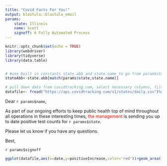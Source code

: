 ---
title: "Covid Facts For You!"
output: blastula::blastula_email
params:
    state: Illinois
    name: Scott
    signoff: A Fully Automated Process
---

```{r setup, include=FALSE}
knitr::opts_chunk$set(echo = TRUE)
library(webdriver)
library(tidyverse)
library(data.table)


# #use built in constants state.abb and state.name to go from param$state to two letter code
stateAbb<-state.abb[match(params$state,state.name)]

# pull down data from covidtracking.com, select necessary columns, filter to desired state
datafile<- fread("https://api.covidtracking.com/v1/states/daily.csv")%>%select(date,state,positiveIncrease)%>%mutate(date=as.Date(as.character(date),format='%Y%m%d',origin='1970-01-01'))%>%filter(state==stateAbb)%>%arrange(date)


```

Dear `r params$name`,

As part of our ongoing efforts to keep public health top of mind throughout all operations in these interesting times, <span style="color: red;">the management</span> is sending you up to date positive test counts for `r params$state`.

Please let us know if you have any questions.

Best,

`r params$signoff`

```{r,echo=FALSE,fig.align="center"}
ggplot(datafile,aes(x=date,y=positiveIncrease,color='red'))+geom_area(fill='red',alpha=.75)+ggthemes::theme_tufte() + theme(legend.position = "none") + xlab('Date') + ylab('Newly Reported Positive Tests') + ggtitle(paste0("SARS-CoV-2 Positive Tests By Date in ",params$state))+theme(plot.title = element_text(hjust = 0.5))+scale_y_continuous(labels = scales::comma)

```

